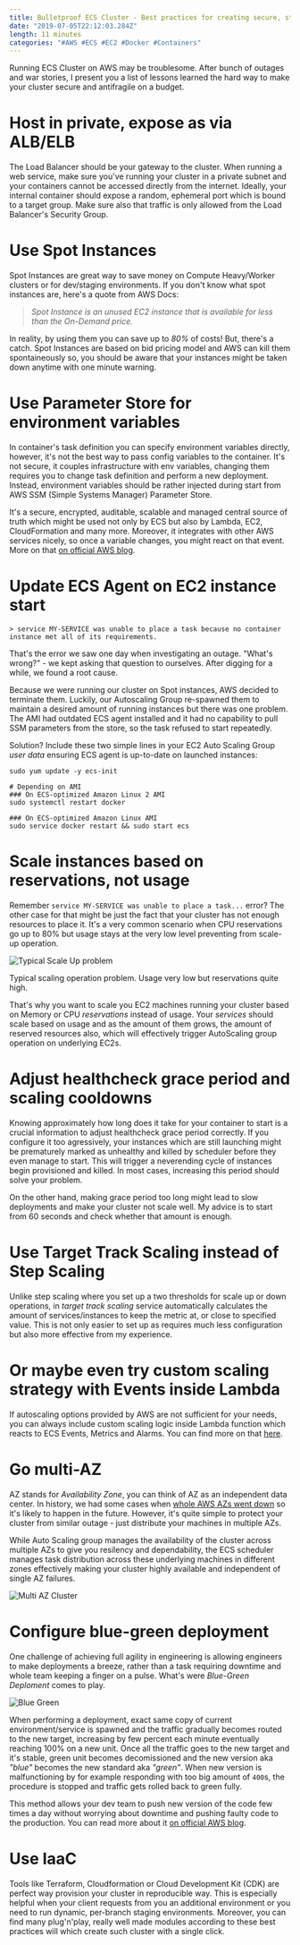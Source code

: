 ```yaml
---
title: Bulletproof ECS Cluster - Best practices for creating secure, stable and cost-effective clusters on AWS
date: "2019-07-05T22:12:03.284Z"
length: 11 minutes
categories: "#AWS #ECS #EC2 #Docker #Containers"
---
```


Running ECS Cluster on AWS may be troublesome. After bunch of outages and war stories, I present you a list of lessons learned the hard way to make your cluster secure and antifragile on a budget.

# Host in private, expose as via ALB/ELB

The Load Balancer should be your gateway to the cluster. When running a web service, make sure you've running your cluster in a private subnet and your containers cannot be accessed directly from the internet. Ideally, your internal container should expose a random, ephemeral port which is bound to a target group. Make sure also that traffic is only allowed from the Load Balancer's Security Group.

# Use Spot Instances

Spot Instances are great way to save money on Compute Heavy/Worker clusters or for dev/staging environments. If you don't know what spot instances are, here's a quote from AWS Docs:

> _Spot Instance is an unused EC2 instance that is available for less than the On-Demand price._

In reality, by using them you can save up to *80%* of costs! But, there's a catch. Spot Instances are based on bid pricing model and AWS can kill them spontaineously so, you should be aware that your instances might be taken down anytime with one minute warning.

# Use Parameter Store for environment variables

In container's task definition you can specify environment variables directly, however, it's not the best way to pass config variables to the container. It's not secure, it couples infrastructure with env variables, changing them requires you to change task definition and perform a new deployment. Instead, environment variables should be rather injected during start from AWS SSM (Simple Systems Manager) Parameter Store. 

It's a secure, encrypted, auditable, scalable and managed central source of truth which might be used not only by ECS but also by Lambda, EC2, CloudFormation and many more. Moreover, it integrates with other AWS services nicely, so once a variable changes, you might react on that event. More on that [on official AWS blog](https://aws.amazon.com/blogs/compute/managing-secrets-for-amazon-ecs-applications-using-parameter-store-and-iam-roles-for-tasks/).

# Update ECS Agent on EC2 instance start

```
> service MY-SERVICE was unable to place a task because no container instance met all of its requirements.
```

That's the error we saw one day when investigating an outage. "What's wrong?" - we kept asking that question to ourselves. After digging for a while, we found a root cause.

Because we were running our cluster on Spot instances, AWS decided to terminate them. Luckily, our Autoscaling Group re-spawned them to maintain a desired amount of running instances but there was one problem. The AMI had outdated ECS agent installed and it had no capability to pull SSM parameters from the store, so the task refused to start repeatedly.

Solution? Include these two simple lines in your EC2 Auto Scaling Group _user data_ ensuring ECS agent is up-to-date on launched instances:

```
sudo yum update -y ecs-init

# Depending on AMI
### On ECS-optimized Amazon Linux 2 AMI
sudo systemctl restart docker

### On ECS-optimized Amazon Linux AMI
sudo service docker restart && sudo start ecs
```

# Scale instances based on reservations, not usage

Remember `service MY-SERVICE was unable to place a task...` error? The other case for that might be just the fact that your cluster has not enough resources to place it. It's a very common scenario when CPU reservations go up to 80% but usage stays at the very low level preventing from scale-up operation.

![Typical Scale Up problem](./scale-problem.png "Typical Scale Up problem")

Typical scaling operation problem. Usage very low but reservations quite high.

That's why you want to scale you EC2 machines running your cluster based on Memory or CPU *reservations* instead of usage. Your *services* should scale based on usage and as the amount of them grows, the amount of reserved resources also, which will effectively trigger AutoScaling group operation on underlying EC2s.

# Adjust healthcheck grace period and scaling cooldowns

Knowing approximately how long does it take for your container to start is a crucial information to adjust healthcheck grace period correctly. If you configure it too agressively, your instances which are still launching might be prematurely marked as unhealthy and killed by scheduler before they even manage to start. This will trigger a neverending cycle of instances begin provisioned and killed. In most cases, increasing this period should solve your problem. 

On the other hand, making grace period too long might lead to slow deployments and make your cluster not scale well. My advice is to start from 60 seconds and check whether that amount is enough.

# Use Target Track Scaling instead of Step Scaling

Unlike step scaling where you set up a two thresholds for scale up or down operations, in _target track scaling_ service automatically calculates the amount of services/instances to keep the metric at, or close to specified value. This is not only easier to set up as requires much less configuration but also more effective from my experience. 

# Or maybe even try custom scaling strategy with Events inside Lambda

If autoscaling options provided by AWS are not sufficient for your needs, you can always include custom scaling logic inside Lambda function which reacts to ECS Events, Metrics and Alarms. You can find more on that [here](https://www.miketheman.net/2017/01/09/extending-ecs-auto-scaling-for-under-2month-with-lambda/).

# Go multi-AZ

AZ stands for _Availability Zone_, you can think of AZ as an independent data center. In history, we had some cases when [whole AWS AZs went down](https://www.vox.com/2017/3/2/14792636/amazon-aws-internet-outage-cause-human-error-incorrect-command) so it's likely to happen in the future. However, it's quite simple to protect your cluster from similar outage - just distribute your machines in multiple AZs. 

While Auto Scaling group manages the availability of the cluster across multiple AZs to give you resilency and dependability, the ECS scheduler manages task distribution across these underlying machines in different zones effectively making your cluster highly available and independent of single AZ failures. 

![Multi AZ Cluster](./multi-az-cluster.png "Multi AZ Cluster")

# Configure blue-green deployment

One challenge of achieving full agility in engineering is allowing engineers to make deployments a breeze, rather than a task requiring downtime and whole team keeping a finger on a pulse. What's were _Blue-Green Deploment_ comes to play. 

![Blue Green](./blue-green.png "Blue Green")

When performing a deployment, exact same copy of current environment/service is spawned and the traffic gradually becomes routed to the new target, increasing by few percent each minute eventually reaching 100% on a new unit. Once all the traffic goes to the new target and it's stable, green unit becomes decomissioned and the new version aka _"blue"_ becomes the new standard aka _"green"_. When new version is malfunctioning by for example responding with too big amount of `400`s, the procedure is stopped and traffic gets rolled back to green fully. 

This method allows your dev team to push new version of the code few times a day without worrying about downtime and pushing faulty code to the production. You can read more about it [on official AWS blog](https://aws.amazon.com/blogs/devops/use-aws-codedeploy-to-implement-blue-green-deployments-for-aws-fargate-and-amazon-ecs/).

# Use IaaC

Tools like Terraform, Cloudformation or Cloud Development Kit (CDK) are perfect way provision your cluster in reproducible way. This is especially helpful when your client requests from you an additional environment or you need to run dynamic, per-branch staging environments. Moreover, you can find many plug'n'play, really well made modules according to these best practices will which create such cluster with a single click.




